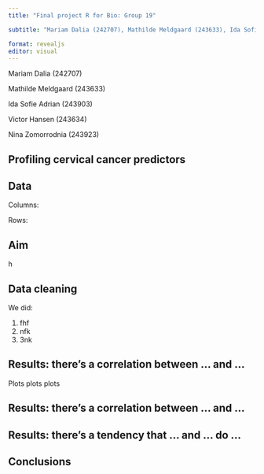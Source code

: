 ```yaml
---
title: "Final project R for Bio: Group 19"

subtitle: "Mariam Dalia (242707), Mathilde Meldgaard (243633), Ida Sofie Adrian (243903), Victor Hansen (243634), Nina Zomorrodnia (243923)"

format: revealjs
editor: visual
---
```


Mariam Dalia (242707)

Mathilde Meldgaard (243633)

Ida Sofie Adrian (243903)

Victor Hansen (243634)

Nina Zomorrodnia (243923)

## Profiling cervical cancer predictors

## Data

Columns:

Rows:

## Aim

h

## Data cleaning

We did:

1.  fhf
2.  nfk
3.  3nk

## Results: there's a correlation between ... and ...

Plots plots plots

## Results: there's a correlation between ... and ...

## Results: there's a tendency that  ... and ... do ...

## Conclusions
